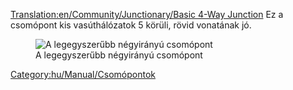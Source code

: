 [[Translation:en/Community/Junctionary/Basic 4-Way Junction]]
{{hu/Community/Junctionary/Csomópontmenü}}
Ez a csomópont kis vasúthálózatok 5 körüli, rövid vonatának jó.

[[File:en/Community/Junctionary/Basic4.png|none|frame|A legegyszerűbb négyirányú csomópont]]

{{hu/Community/Junctionary/Csomópontok tulajdonságai|Olcsó|0|0|0|1|0|0|1|1|0|0|0||Lerobbant vonat a teljes csomópontot megállítja..|
*Csak egy vonatot tud egyszerre kezelni (Kivéve, ha [[hu/Manual/Jelzők#utvonaljelzok|útvonaljelzőt]] használsz).
*Visszahathat. 
}}

[[Category:hu/Manual/Csomópontok]]